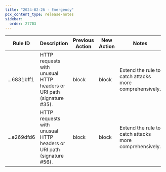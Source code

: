 ```yaml
---
title: "2024-02-26 - Emergency"
pcx_content_type: release-notes
sidebar:
  order: 27703
---
```


<table style="width: 100%">
	<thead>
		<tr>
			<th>Rule ID</th>
			<th>Description</th>
			<th>Previous Action</th>
			<th>New Action</th>
			<th>Notes</th>
		</tr>
	</thead>
	<tbody>
		<tr>
			<td>...6831bff1</td>
			<td>
				HTTP requests with unusual HTTP headers or URI path (signature #35).
			</td>
			<td>block</td>
			<td>block</td>
			<td>Extend the rule to catch attacks more comprehensively.</td>
		</tr>
		<tr>
			<td>...e269dfd6</td>
			<td>
				HTTP requests with unusual HTTP headers or URI path (signature #56).
			</td>
			<td>block</td>
			<td>block</td>
			<td>Extend the rule to catch attacks more comprehensively.</td>
		</tr>
	</tbody>
</table>
